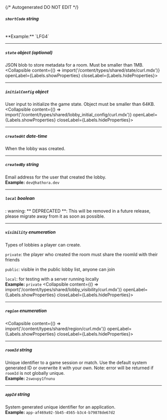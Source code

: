 {/* Autogenerated DO NOT EDIT  */}

##### `shortCode` _string_
<br/>
**Example:** `LFG4`

---
##### `state` _object (optional)_
JSON blob to store metadata for a room. Must be smaller than 1MB.
<Collapsible content={() => import('/content/types/shared/state/curl.mdx')} openLabel={Labels.showProperties} closeLabel={Labels.hideProperties}>
</Collapsible>

---
##### `initialConfig` _object_
User input to initialize the game state. Object must be smaller than 64KB.
<Collapsible content={() => import('/content/types/shared/lobby_initial_config/curl.mdx')} openLabel={Labels.showProperties} closeLabel={Labels.hideProperties}>
</Collapsible>

---
##### `createdAt` _date-time_
When the lobby was created.

---
##### `createdBy` _string_
Email address for the user that created the lobby.
<br/>
**Example:** `dev@hathora.dev`

---
##### `local` _boolean_
: warning: \*\* DEPRECATED \*\*: This will be removed in a future release, please migrate away from it as soon as possible.

---
##### `visibility` _enumeration_
Types of lobbies a player can create.

`private`: the player who created the room must share the roomId with their friends

`public`: visible in the public lobby list, anyone can join

`local`: for testing with a server running locally
<br/>
**Example:** `private`
<Collapsible content={() => import('/content/types/shared/lobby_visibility/curl.mdx')} openLabel={Labels.showProperties} closeLabel={Labels.hideProperties}>
</Collapsible>

---
##### `region` _enumeration_
<Collapsible content={() => import('/content/types/shared/region/curl.mdx')} openLabel={Labels.showProperties} closeLabel={Labels.hideProperties}>
</Collapsible>

---
##### `roomId` _string_
Unique identifier to a game session or match. Use the default system generated ID or overwrite it with your own.
Note: error will be returned if `roomId` is not globally unique.
<br/>
**Example:** `2swovpy1fnunu`

---
##### `appId` _string_
System generated unique identifier for an application.
<br/>
**Example:** `app-af469a92-5b45-4565-b3c4-b79878de67d2`


